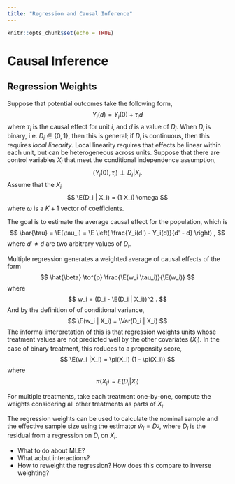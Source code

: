 ```yaml
---
title: "Regression and Causal Inference"
---
```


```r
knitr::opts_chunk$set(echo = TRUE)
```

# Causal Inference


## Regression Weights

Suppose that potential outcomes take the following form,
$$
Y_i(d) = Y_i(0) + \tau_i d
$$
where $\tau_i$ is the causal effect for unit $i$, and $d$ is a value of $D_i$.
When $D_i$ is binary, i.e. $D_i \in \{0, 1\}$, then this is general; if $D_i$ is 
continuous, then this requires *local linearity*. 
Local linearity requires that effects be linear within each unit, but can be heterogeneous
across units.
Suppose that there are control variables $X_i$ that meet the conditional independence assumption,
$$
(Y_i(0), \tau_i) \perp D_i | X_i .
$$
Assume that the $X_i$ 
$$
\E(D_i | X_i) = (1 X_i) \omega
$$
where $\omega$ is a $K + 1$ vector of coefficients.

The goal is to estimate the average causal effect for the population, which is
$$
\bar{\tau} = \E(\tau_i) = \E \left( \frac{Y_i(d') - Y_i(d)}{d' - d} \right) ,
$$
where $d' \neq d$ are two arbitrary values of $D_i$.

Multiple regression generates a weighted average of causal effects of the form
$$
\hat{\beta} \to^{p} \frac{\E(w_i \tau_i)}{\E(w_i)}
$$
where
$$
w_i = (D_i - \E(D_i | X_i))^2 .
$$
And by the definition of of conditional variance,
$$
\E(w_i | X_i) = \Var(D_i | X_i)
$$
The informal interpretation of this is that regression weights units whose treatment values
are not predicted well by the other covariates ($X_i$).
In the case of binary treatment, this reduces to a propensity score,
$$
\E(w_i |X_i) = \pi(X_i) (1 - \pi(X_i))
$$
where 
$$
\pi(X_i) = E(D_i | X_i)
$$

For multiple treatments, take each treatment one-by-one, compute the weights
considering all other treatments as parts of $X_i$.

The regression weights can be used to calculate the nominal sample and the effective sample size using the estimator $\hat{w}_i = \tilde{D}_^2$, where $\tilde{D}_i$ is the residual
from a regression on $D_i$ on $X_i$.

- What to do about MLE?
- What aobut interactions?
- How to reweight the regression? How does this compare to inverse weighting?

